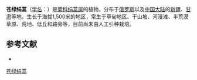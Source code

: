 {{Speciesbox
| name = 苍绿绢蒿
| status = 
| status_system = 
| image =
| genus = Seriphidium
| species = fedtschenkoanum
| authority = (Krasch.) Poljak.
}}

'''苍绿绢蒿'''（[[学名|学名]]：{{lang|la|''Seriphidium fedtschenkoanum''}}）是[[菊科|菊科]][[绢蒿属|绢蒿属]]的植物。分布于[[俄罗斯|俄罗斯]]以及[[中国大陆|中国大陆]]的[[新疆|新疆]]、[[甘肃|甘肃]]等地，生长于海拔1,500米的地区，常生于草甸地区、干山坡、河漫滩、半荒漠草原、荒地、低丘和路旁等，目前尚未由人工引种栽培。

== 参考文献 ==
<div class="references-small">
* {{cite web| url =http://www.bioinfo.cn/db05/KmzwSpecies.php?action=view&id=4978| title =苍绿绢蒿| work =《中国高等植物数据库全库》| publisher =中国科学院微生物研究所| author =昆明植物研究所| accessdate =2009-02-25| deadurl =yes| archiveurl =https://web.archive.org/web/20160305025822/http://www.bioinfo.cn/db05/KmzwSpecies.php?action=view&id=4978| archivedate =2016-03-05}}
</div>
{{Taxonbar|from=Q15231563}}

[[Category:绢蒿属|苍绿绢蒿]]


{{植物小作品}}
